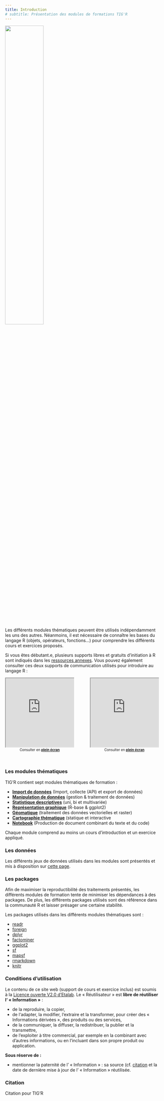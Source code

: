 ```yaml
---
title: Introduction
# subtitle: Présentation des modules de formations TIG'R
---
```


::: column-margin
<a href="http://localhost:6276/" class="quarto-color-scheme-toggle nav-link" onclick="window.quartoToggleColorScheme(); return false;" title="Toggle dark mode">![](img/logo.png){width="50%"}</a>
:::

Les différents modules thématiques peuvent être utilisés indépendamment les uns des autres. Néanmoins, il est nécessaire de connaître les bases du langage R (objets, opérateurs, fonctions...) pour comprendre les différents cours et exercices proposés.

Si vous êtes débutant.e, plusieurs supports libres et gratuits d'initiation à R sont indiqués dans les [ressources annexes](ressources.qmd). Vous pouvez également consulter ces deux supports de communication utilisés pour introduire au langage R :

::: columns
::: {.column width="49%"}
<iframe class="slide" width="100%" height="225px"  style="margin-bottom:0px;" src="https://elementr.gitpages.huma-num.fr/session_1/Presentation_R/#/">
</iframe>
<center style="font-size:80%;">Consulter en [**plein écran**](https://elementr.gitpages.huma-num.fr/session_1/Presentation_R/#/)</center>
:::

::: {.column width="2%"}
:::

::: {.column width="49%" sytle="margin-left:40px"}
<iframe class="slide" width="100%" height="225px"  style="margin-bottom:0px;" src="https://huguespecout.github.io/Intro_R_Rstudio_FR/#/">
</iframe>
<center style="font-size:80%;">Consulter en [**plein écran**](https://huguespecout.github.io/Intro_R_Rstudio_FR/#/)</center>

:::
:::


\

### Les modules thématiques

TIG'R contient sept modules thématiques de formation :

-   [**Import de données**](modules/import.qmd) (Import, collecte (API) et export de données)
-   [**Manipulation de données**](modules/manipulation.qmd) (gestion & traitement de données)
-   [**Statistique descriptives**](modules/statistique.qmd) (uni, bi et multivariée)
-   [**Représentation graphique**](modules/graphique.qmd) (R-base & ggplot2)
-   [**Géomatique**](modules/geomatique.qmd) (traitement des données vectorielles et raster)
-   [**Cartographie thématique**](modules/cartographie.qmd) (statique et interactive
-   [**Notebook**](modules/notebook.qmd) (Production de document combinant du texte et du code)


:::{.callout-note}

Chaque module comprend au moins un cours d'introduction et un exercice appliqué.

:::

### Les données

Les différents jeux de données utilisés dans les modules sont présentés et mis à disposition sur [cette page](data.qmd). 


### Les packages

Afin de maximiser la reproductibilité des traitements présentés, les différents modules de formation tente de minimiser les dépendances à des packages. De plus, les différents packages utilisés sont des référence dans la communauté R et laisser présager une certaine stabilité.

Les packages utilisés dans les différents modules thématiques sont :

- [readr]()
- [foreign]()
- [dplyr]()
- [factominer]()
- [ggplot2]()
- [sf]()
- [mapsf]()
- [rmarkdown]()
- [knitr]()


### Conditions d'utilisation

Le contenu de ce site web (support de cours et exercice inclus) est soumis à la [Licence ouverte V2.0 d'Etalab](https://www.etalab.gouv.fr/wp-content/uploads/2017/04/ETALAB-Licence-Ouverte-v2.0.pdf). Le « Réutilisateur » est **libre de réutiliser l‘ « Information »** :   

-  de la reproduire, la copier,   
-  de l‘adapter, la modifier, l‘extraire et la transformer, pour créer des « Informations dérivées », des produits ou des services,    
- de la communiquer, la diffuser, la redistribuer, la publier et la transmettre,   
- de l’exploiter à titre commercial, par exemple en la combinant avec d’autres informations, ou en l’incluant dans son propre produit ou application.

**Sous réserve de :**   

- mentionner la paternité de l’ « Information » : sa source (cf. [citation](#citation) et la date de dernière mise à jour de l’ « Information » réutilisée.


### Citation


Citation pour TIG'R


